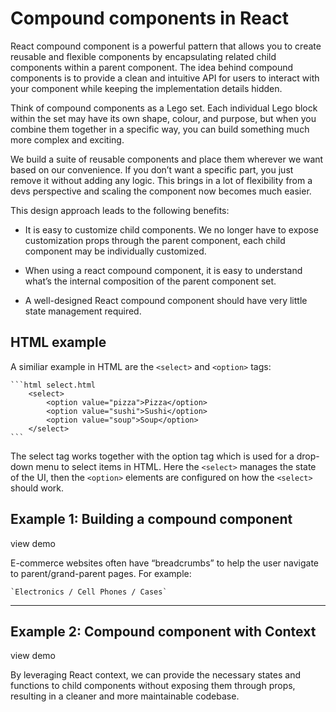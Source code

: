 
# Compound components in React

React compound component is a powerful pattern that allows you to create reusable and flexible components by encapsulating related child components within a parent component. The idea behind compound components is to provide a clean and intuitive API for users to interact with your component while keeping the implementation details hidden.

Think of compound components as a Lego set. Each individual Lego block within the set may have its own shape, colour, and purpose, but when you combine them together in a specific way, you can build something much more complex and exciting.

We build a suite of reusable components and place them wherever we want based on our convenience. If you don’t want a specific part, you just remove it without adding any logic. This brings in a lot of flexibility from a devs perspective and scaling the component now becomes much easier.

This design approach leads to the following benefits:

- It is easy to customize child components. We no longer have to expose customization props through the parent component, each child component may be individually customized.

- When using a react compound component, it is easy to understand what’s the internal composition of the parent component set.

- A well-designed React compound component should have very little state management required.

## HTML example

A similiar example in HTML are the `<select>` and `<option>` tags:

    ```html select.html
        <select>
            <option value="pizza">Pizza</option>
            <option value="sushi">Sushi</option>
            <option value="soup">Soup</option>
        </select>
    ```

The select tag works together with the option tag which is used for a drop-down menu to select items in HTML. Here the `<select>` manages the state of the UI, then the `<option>` elements are configured on how the `<select>` should work.

## Example 1: Building a compound component

<Link to="/compoundComponent/preview/BreadcrumbsExample">view demo</Link>

E-commerce websites often have “breadcrumbs” to help the user navigate to parent/grand-parent pages. For example:

    `Electronics / Cell Phones / Cases`

---

<BreadcrumbDoc />

## Example 2: Compound component with Context

<Link to="/compoundComponent/preview/TabsExample">view demo</Link>

By leveraging React context, we can provide the necessary states and functions to child components without exposing them through props, resulting in a cleaner and more maintainable codebase.

<TabsDoc />
